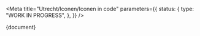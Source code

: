
<Meta
  title="Utrecht/Iconen/Iconen in code"
  parameters={{
    status: {
      type: "WORK IN PROGRESS",
    },
  }}
/>

<Markdown>{document}</Markdown>

